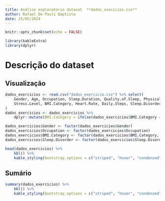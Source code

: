 ```yaml
---
title: Análise exploratório dataset  **dados_execicios.csv**
author: Rafael De Pauli Baptista
date: 25/05/2024
---
```


```r
knitr::opts_chunk$set(echo = FALSE)

library(kableExtra)
library(dplyr)
```

# Descrição do dataset
## Visualização
```r
dados_exercicios <- read.csv("dados_exercicio.csv") %>% select(
    Gender, Age, Occupation, Sleep.Duration, Quality.of.Sleep, Physical.Activity.Level,
    Stress.Level, BMI.Category, Heart.Rate, Daily.Steps, Sleep.Disorder
)
dados_exercicios <- dados_exercicios %>%
    dplyr::mutate(BMI.Category = ifelse(dados_exercicios$BMI.Category == "Normal Weight", yes = "Normal", no = BMI.Category))

dados_exercicios$Gender <- factor(dados_exercicios$Gender)
dados_exercicios$Occupation <- factor(dados_exercicios$Occupation)
dados_exercicios$BMI.Category <- factor(dados_exercicios$BMI.Category, levels = c("Normal", "Overweight", "Obese"))
dados_exercicios$Sleep.Disorder <- factor(dados_exercicios$Sleep.Disorder)

head(dados_exercicios) %>%
    kbl() %>%
    kable_styling(bootstrap_options = c("striped", "hover", "condensed"))
```

## Sumário
```r
summary(dados_exercicios) %>%
    kbl() %>%
    kable_styling(bootstrap_options = c("striped", "hover", "condensed"))
```
